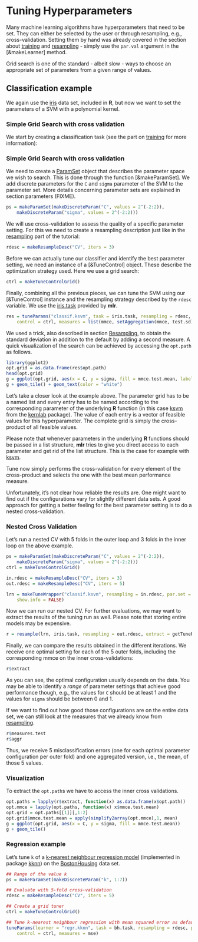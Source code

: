 # Tuning Hyperparameters

Many machine learning algorithms have hyperparameters that need to be set.
They can either be selected by the user or through resampling,
e.g., cross-validation. Setting them by hand was already covered in the
section about [training](train.md) and [resampling](resample.md) - simply use the
`par.val` argument in the [&makeLearner] method.

Grid search is one of the standard - albeit slow - ways to choose an
appropriate set of parameters from a given range of values.


## Classification example

We again use the [iris](&datasets::iris) data set, included in **R**, but now we want to
set the parameters of a SVM with a polynomial kernel.

### Simple Grid Search with cross validation

We start by creating a classification
task (see the part on [training](train.md) for more information):

### Simple Grid Search with cross validation

We need to create a [ParamSet](&makeParamSet) object that describes
the parameter space we wish to search. This is done through the function
[&makeParamSet]. We add discrete parameters for the `C` and `sigma` parameter
of the SVM to the parameter set. More details concerning parameter sets are
explained in section parameters (FIXME).

```r
ps = makeParamSet(makeDiscreteParam("C", values = 2^(-2:2)),
    makeDiscreteParam("sigma", values = 2^(-2:2)))
```

We will use cross-validation to assess the quality of a specific parameter
setting. For this we need to create a resampling description just
like in the [resampling](resample.md) part of the tutorial:

```r
rdesc = makeResampleDesc("CV", iters = 3)
```

Before we can actually tune our classifier and identify the best parameter
setting, we need an instance of a [&TuneControl] object. These describe the
optimization strategy used. Here we use a grid search:

```r
ctrl = makeTuneControlGrid()
```

Finally, combining all the previous pieces, we can tune the SVM
using our [&TuneControl] instance and the resampling strategy
described by the `rdesc` variable.
We use the [iris.task](&mlr.iris) provided by **mlr**.

```r
res = tuneParams("classif.ksvm", task = iris.task, resampling = rdesc, par.set = ps, 
    control = ctrl, measures = list(mmce, setAggregation(mmce, test.sd)))
```

We used a trick, also described in section [Resampling](&resample.md), to
obtain the standard deviation in addition to the default by adding a second
measure. A quick visualization of the search can be achieved by accessing
the ``opt.path`` as follows.

```r
library(ggplot2)
opt.grid = as.data.frame(res$opt.path)
head(opt.grid)
g = ggplot(opt.grid, aes(x = C, y = sigma, fill = mmce.test.mean, label = round(mmce.test.sd,3)))
g + geom_tile() + geom_text(color = "white")
```

Let's take a closer look at the example above. The parameter grid has to be a
named list and every entry has to be named according to the corresponding
parameter of the underlying **R** function (in this case [ksvm](&kernlab::ksvm) from 
the [kernlab](http://www.rdocumentation.org/packages/kernlab) package).
The value of each entry is a vector of feasible values for this hyperparameter. 
The complete grid is simply the cross-product of all feasible values.

Please note that whenever parameters in the underlying **R** functions should be
passed in a list structure, **mlr** tries to give you direct access to
each parameter and get rid of the list structure. This is the case for example
with [ksvm](&kernlab::ksvm).

Tune now simply performs the cross-validation for every element of the
cross-product and selects the one with the best mean performance
measure.

Unfortunately, it's not clear how reliable the results are. One might
want to find out if the configurations vary for slightly different data sets.
A good approach for getting a better feeling for the best parameter setting
is to do a nested cross-validation.


### Nested Cross Validation

Let's run a nested CV with 5 folds in the outer loop and 3 folds in the
inner loop on the above example.

```r
ps = makeParamSet(makeDiscreteParam("C", values = 2^(-2:2)),
    makeDiscreteParam("sigma", values = 2^(-2:2)))
ctrl = makeTuneControlGrid()

in.rdesc = makeResampleDesc("CV", iters = 3)
out.rdesc = makeResampleDesc("CV", iters = 5)

lrn = makeTuneWrapper("classif.ksvm", resampling = in.rdesc, par.set = ps, control = ctrl, 
    show.info = FALSE)
```

Now we can run our nested CV. For further evaluations, we may
want to extract the results of the tuning run as well. Please note that storing
entire models may be expensive.

```r
r = resample(lrn, iris.task, resampling = out.rdesc, extract = getTuneResult, show.info = FALSE)
```

Finally, we can compare the results obtained in the different iterations. We
receive one optimal setting for each of the 5 outer folds, including the
corresponding mmce on the inner cross-validations:

```r
r$extract
```

As you can see, the optimal configuration usually depends on the data. You may
be able to identify a *range* of parameter settings that achieve good
performance though, e.g., the values for `C` should be at least 1 and the values
for `sigma` should be between 0 and 1.

If we want to find out how good those configurations are on the entire data
set, we can still look at the measures that we already know from
[resampling](resample.md).

```r
r$measures.test
r$aggr
```

Thus, we receive 5 misclassification errors (one for each optimal parameter
configuration per outer fold) and one aggregated version, i.e., the mean,
of those 5 values.


### Visualization

To extract the `opt.path`s we have to access the inner cross validations.

```r
opt.paths = lapply(r$extract, function(x) as.data.frame(x$opt.path))
opt.mmce = lapply(opt.paths, function(x) x$mmce.test.mean)
opt.grid = opt.paths[[1]][,1:2]
opt.grid$mmce.test.mean = apply(simplify2array(opt.mmce),1, mean)
g = ggplot(opt.grid, aes(x = C, y = sigma, fill = mmce.test.mean))
g + geom_tile()
```


### Regression example

Let's tune `k` of a [k-nearest neighbour regression model](&kknn::kknn) (implemented
in package [kknn](http://www.rdocumentation.org/packages/kknn)) on the 
[BostonHousing](&mlbench::BostonHousing) data set.

```r
## Range of the value k
ps = makeParamSet(makeDiscreteParam("k", 1:7))

## Evaluate with 5-fold cross-validation
rdesc = makeResampleDesc("CV", iters = 5)

## Create a grid tuner
ctrl = makeTuneControlGrid()

## Tune k-nearest neighbour regression with mean squared error as default measure
tuneParams(learner = "regr.kknn", task = bh.task, resampling = rdesc, par.set = ps, 
    control = ctrl, measures = mse)
```

